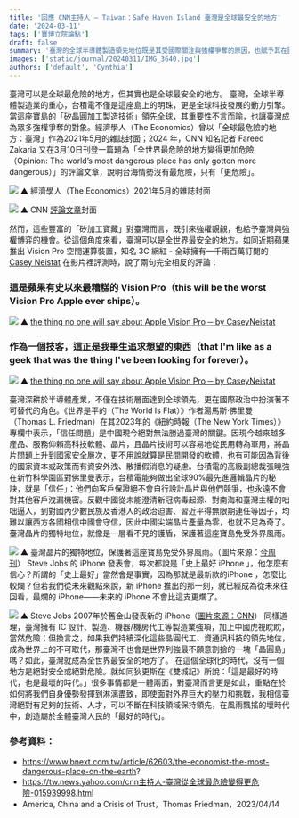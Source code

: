 ```yaml
---
title: '回應 CNN主持人 — Taiwan：Safe Haven Island 臺灣是全球最安全的地方'
date: '2024-03-11'
tags: ['寶博立院論點']
draft: false
summary: '臺灣的全球半導體製造領先地位既是其受國際關注與強權爭奪的原因，也賦予其在國際政治中不可替代的安全優勢。儘管面臨外部壓力和挑戰，臺灣的技術和人才保證了其在科技領域的持續領先，成為在動盪時代中創造安全和繁榮的關鍵。'
images: ['static/journal/20240311/IMG_3640.jpg']
authors: ['default', 'Cynthia']
---
```


臺灣可以是全球最危險的地方，但其實也是全球最安全的地方。
臺灣，全球半導體製造業的重心，台積電不僅是這座島上的明珠，更是全球科技發展的動力引擎。當這座寶島的「矽晶圓加工製造技術」領先全球，其重要性不言而喻，也讓臺灣成為眾多強權爭奪的對象。經濟學人（The Economics）曾以「全球最危險的地方：臺灣」作為2021年5月的雜誌封面；2024 年，CNN 知名記者 Fareed Zakaria 又在3月10日刊登一篇題為「全世界最危險的地方變得更加危險（Opinion: The world’s most dangerous place has only gotten more dangerous）」的評論文章，說明台海情勢沒有最危險，只有「更危險」。

![](/static/journal/20240311/IMG_3642.JPG)
▲ 經濟學人（The Economics）2021年5月的雜誌封面

![](/static/journal/20240311/IMG_3643.jpg)
▲ CNN [評論文章](https://edition.cnn.com/2024/03/10/opinions/taiwan-china-us-tensions-war-zakaria/index.html)封面

然而，這些豐富的「矽加工寶藏」對臺灣而言，既引來強權覬覦，也給予臺灣與強權博弈的機會。從這個角度來看，臺灣可以是全世界最安全的地方。如同近期蘋果推出 Vision Pro 空間運算裝置，知名 3C 網紅 - 全球擁有一千兩百萬訂閱的 [Casey Neistat](https://www.youtube.com/@casey) 在影片裡評測時，說了兩句完全相反的評論：

### 這是蘋果有史以來最糟糕的 Vision Pro（this will be the worst Vision Pro Apple ever ships）。

![](/static/journal/20240311/IMG_3624.jpg)
▲ [the thing no one will say about Apple Vision Pro ─ by CaseyNeistat](https://www.youtube.com/watch?v=UvkgmyfMPks&t=550s)

### 作為一個技客，這正是我畢生追求想望的東西（that I'm like as a geek that was the thing I've been looking for forever）。

![](/static/journal/20240311/IMG_3631.jpg)
▲ [the thing no one will say about Apple Vision Pro ─ by CaseyNeistat](https://www.youtube.com/watch?v=UvkgmyfMPks&t=550s)

臺灣深耕於半導體產業，不僅在技術層面達到全球領先，更在國際政治中扮演著不可替代的角色。《世界是平的（The World Is Flat）》作者湯馬斯‧佛里曼（Thomas L. Friedman）在其2023年的《紐約時報（The New York Times）》專欄中表示，「信任問題」是中國現今絕對無法勝過臺灣的關鍵。因現今越來越多產品、服務仰賴高科技軟體、晶片，且晶片技術可以容易地從民用轉為軍用，將晶片問題上升到國家安全層次，更不用說就算是民間開發的軟體，也有可能因為背後的國家資本或政策而有資安外洩、散播假消息的疑慮。台積電的高級副總裁張曉強在新竹科學園區對佛里曼表示，台積電能夠做出全球90%最先進邏輯晶片的秘訣，就是「信任」：他們向客戶保證絕不會自行設計晶片與他們競爭，也永遠不會對其他客戶洩漏機密。反觀中國從未能澄清新冠病毒起源、對南海和臺灣主權的咄咄逼人，到對國內少數民族及香港人的政治迫害、習近平得無限期連任等因子，均難以讓西方各國相信中國會守信，因此中國尖端晶片產量為零，也就不足為奇了。臺灣晶片的獨特地位，就像是一層看不見的護盾，保護著這座寶島免受外界風雨。

![](/static/journal/20240311/IMG_3644.JPG)
▲ 臺灣晶片的獨特地位，保護著這座寶島免受外界風雨。（圖片來源：[今周刊](https://www.businesstoday.com.tw/article/category/183015/post/202312140028/)）
Steve Jobs 的 iPhone 發表會，每次都說是「史上最好 iPhone 」，他怎麼有信心？所謂的「史上最好」當然會是事實，因為那就是最新款的iPhone ，怎麼比較爛？但若我們從未來觀點來說，新 iPhone 推出的那一刻，就已經成為從未來往回看，最爛的 iPhone——未來的 iPhone 不會比這支更爛了。

![](/static/journal/20240311/IMG_3645.jpg)
▲ Steve Jobs 2007年於舊金山發表新的 iPhone（[圖片來源：CNN](https://edition.cnn.com/2023/09/11/tech/iphone-timeline/index.html)）
同樣道理，臺灣擁有 IC 設計、製造、機器/機房代工等製造業強項，加上中國虎視眈眈，當然危險；但換言之，如果我們持續深化這些晶圓代工、資通訊科技的領先地位，成為世界上的不可取代，那臺灣不也會是世界列強最不願意割捨的一塊「晶圓島」嗎？如此，臺灣就成為全世界最安全的地方了。
在這個全球化的時代，沒有一個地方是絕對安全或絕對危險。就如同狄更斯在《雙城記》所說：「這是最好的時代，也是最壞的時代。」很多事情都是一體兩面，對臺灣而言更是如此，重點在於如何將我們自身優勢發揮到淋漓盡致，即使面對外界巨大的壓力和挑戰，我相信臺灣絕對有足夠的技術、人才，可以不斷在科技領域保持領先，在風雨飄搖的壞時代中，創造屬於全體臺灣人民的「最好的時代」。

### 參考資料：

- https://www.bnext.com.tw/article/62603/the-economist-the-most-dangerous-place-on-the-earth?
- https://tw.news.yahoo.com/cnn主持人-臺灣從全球最危險變得更危險-015939998.html
- America, China and a Crisis of Trust，Thomas Friedman，2023/04/14

